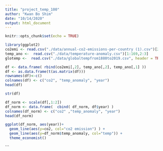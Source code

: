 ```yaml
---
title: "project_temp_100"
author: "Kwan Bo Shim"
date: "10/14/2020"
output: html_document
---
```


```r
knitr::opts_chunk$set(echo = TRUE)
```


```r
library(ggplot2)
co2emi <- read.csv("./data/annual-co2-emissions-per-country (1).csv")[22851:23019,3:4]
temp_ano <-  read.csv("./data/temperature-anomaly.csv")[1:169,2:3]
glotemp <-  read.csv("./data/globaltempfrom1880to2019.csv", header = TRUE)[2:141,1:14]
```

```r
df <- data.frame( rbind(co2emi[,2], temp_ano[,2], temp_ano[,1] ))
df <- as.data.frame(t(as.matrix(df)))
rownames(df)<-c()
colnames(df) <- c("co2", "temp_anomaly", "year")
head(df)
```


```r
str(df)
```
```r
df_norm <- scale(df[,1:2])
df_norm <- data.frame(  cbind( df_norm, df$year) )
colnames(df_norm) <- c("co2" ,"temp_anomaly", "year")
head(df_norm)
```


```r
ggplot(df_norm, aes(year))+
  geom_line(aes(y=co2, col="co2 emission") ) + 
  geom_line(aes(y=df_norm$temp_anomaly, col="temp")) +
  theme_economist()  
```
```

